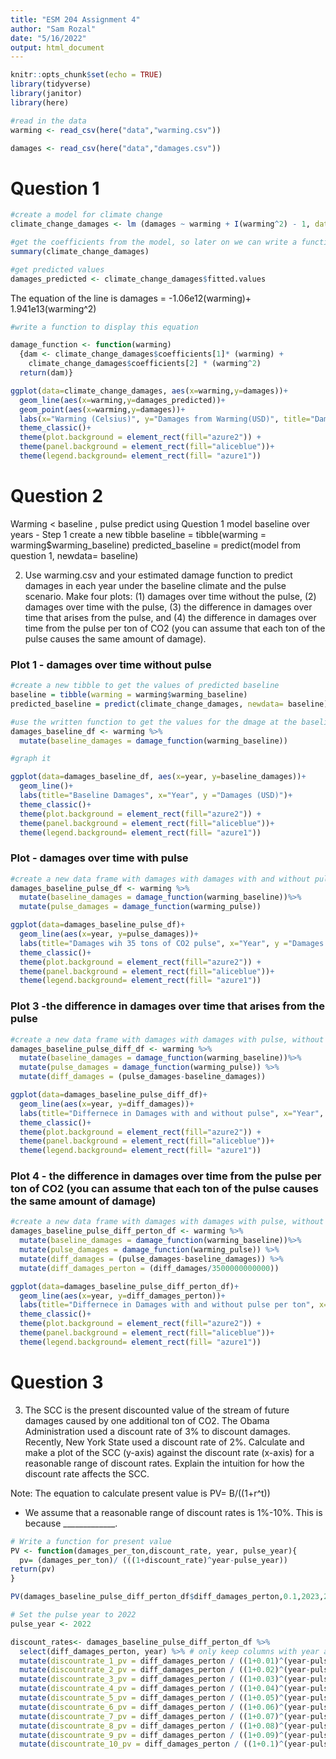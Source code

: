 ```yaml
---
title: "ESM 204 Assignment 4"
author: "Sam Rozal"
date: "5/16/2022"
output: html_document
---
```



```r
knitr::opts_chunk$set(echo = TRUE)
library(tidyverse)
library(janitor)
library(here)
```


```r
#read in the data 
warming <- read_csv(here("data","warming.csv")) 

damages <- read_csv(here("data","damages.csv"))
```
# Question 1 

```r
#create a model for climate change
climate_change_damages <- lm (damages ~ warming + I(warming^2) - 1, data=damages)

#get the coefficients from the model, so later on we can write a function with the coefficients for predicting stuff later
summary(climate_change_damages)

#get predicted values 
damages_predicted <- climate_change_damages$fitted.values
```
The equation of the line is damages = -1.06e12(warming)+ 1.941e13(warming^2)

```r
#write a function to display this equation

damage_function <- function(warming)
  {dam <- climate_change_damages$coefficients[1]* (warming) +
    climate_change_damages$coefficients[2] * (warming^2)
  return(dam)}
```

```r
ggplot(data=climate_change_damages, aes(x=warming,y=damages))+
  geom_line(aes(x=warming,y=damages_predicted))+
  geom_point(aes(x=warming,y=damages))+
  labs(x="Warming (Celsius)", y="Damages from Warming(USD)", title="Damages (in USD) from Increased Global Mean Temperture")+
  theme_classic()+
  theme(plot.background = element_rect(fill="azure2")) +
  theme(panel.background = element_rect(fill="aliceblue"))+
  theme(legend.background= element_rect(fill= "azure1"))
```


# Question 2
Warming < baseline , pulse 
predict using Question 1 model 
baseline over years 
- Step 1 create a new tibble 
baseline = tibble(warming = warming$warming_baseline)
predicted_baseline = predict(model from question 1, newdata= baseline)

2. Use warming.csv and your estimated damage function to predict damages in each year under
the baseline climate and the pulse scenario. Make four plots: (1) damages over time without
the pulse, (2) damages over time with the pulse, (3) the difference in damages over time that
arises from the pulse, and (4) the difference in damages over time from the pulse per ton of
CO2 (you can assume that each ton of the pulse causes the same amount of damage).

### Plot 1 - damages over time without pulse
```r
#create a new tibble to get the values of predicted baseline
baseline = tibble(warming = warming$warming_baseline)
predicted_baseline = predict(climate_change_damages, newdata= baseline)
```

```r
#use the written function to get the values for the dmage at the baseline 
damages_baseline_df <- warming %>%
  mutate(baseline_damages = damage_function(warming_baseline))
```

```r
#graph it 

ggplot(data=damages_baseline_df, aes(x=year, y=baseline_damages))+
  geom_line()+
  labs(title="Baseline Damages", x="Year", y ="Damages (USD)")+
  theme_classic()+
  theme(plot.background = element_rect(fill="azure2")) +
  theme(panel.background = element_rect(fill="aliceblue"))+
  theme(legend.background= element_rect(fill= "azure1"))
```
### Plot  - damages over time with pulse
```r
#create a new data frame with damages with damages with and without pulse
damages_baseline_pulse_df <- warming %>%
  mutate(baseline_damages = damage_function(warming_baseline))%>%
  mutate(pulse_damages = damage_function(warming_pulse))
```

```r
ggplot(data=damages_baseline_pulse_df)+
  geom_line(aes(x=year, y=pulse_damages))+
  labs(title="Damages wih 35 tons of CO2 pulse", x="Year", y ="Damages (USD)")+
  theme_classic()+
  theme(plot.background = element_rect(fill="azure2")) +
  theme(panel.background = element_rect(fill="aliceblue"))+
  theme(legend.background= element_rect(fill= "azure1"))
```
### Plot 3 -the difference in damages over time that arises from the pulse
```r
#create a new data frame with damages with damages with pulse, without pulse, and difference in damages
damages_baseline_pulse_diff_df <- warming %>%
  mutate(baseline_damages = damage_function(warming_baseline))%>%
  mutate(pulse_damages = damage_function(warming_pulse)) %>% 
  mutate(diff_damages = (pulse_damages-baseline_damages))
```

```r
ggplot(data=damages_baseline_pulse_diff_df)+
  geom_line(aes(x=year, y=diff_damages))+
  labs(title="Differnece in Damages with and without pulse", x="Year", y ="Damages(USD)")+
  theme_classic()+
  theme(plot.background = element_rect(fill="azure2")) +
  theme(panel.background = element_rect(fill="aliceblue"))+
  theme(legend.background= element_rect(fill= "azure1"))
```

### Plot 4 - the difference in damages over time from the pulse per ton of CO2 (you can assume that each ton of the pulse causes the same amount of damage)

```r
#create a new data frame with damages with damages with pulse, without pulse, difference in damages, and differnce in damages per ton Co2
damages_baseline_pulse_diff_perton_df <- warming %>%
  mutate(baseline_damages = damage_function(warming_baseline))%>%
  mutate(pulse_damages = damage_function(warming_pulse)) %>% 
  mutate(diff_damages = (pulse_damages-baseline_damages)) %>% 
  mutate(diff_damages_perton = (diff_damages/3500000000000))
```

```r
ggplot(data=damages_baseline_pulse_diff_perton_df)+
  geom_line(aes(x=year, y=diff_damages_perton))+
  labs(title="Differnece in Damages with and without pulse per ton", x="Year", y ="Damages(USD)")+
  theme_classic()+
  theme(plot.background = element_rect(fill="azure2")) +
  theme(panel.background = element_rect(fill="aliceblue"))+
  theme(legend.background= element_rect(fill= "azure1"))
```

# Question 3
3. The SCC is the present discounted value of the stream of future damages caused by one additional ton of CO2. The Obama Administration used a discount rate of 3% to discount damages. Recently, New York State used a discount rate of 2%. Calculate and make a plot of the SCC (y-axis) against the discount rate (x-axis) for a reasonable range of discount rates. Explain the intuition for how the discount rate affects the SCC.

Note: The equation to calculate present value is PV= B/((1+r^t))

- We assume that a reasonable range of discount rates is 1%-10%. This is because _____________.

```r
# Write a function for present value 
PV <- function(damages_per_ton,discount_rate, year, pulse_year){
  pv= (damages_per_ton)/ (((1+discount_rate)^year-pulse_year))
return(pv)
}
```

```r
PV(damages_baseline_pulse_diff_perton_df$diff_damages_perton,0.1,2023,2022)
```

```r
# Set the pulse year to 2022
pulse_year <- 2022

discount_rates<- damages_baseline_pulse_diff_perton_df %>% 
  select(diff_damages_perton, year) %>% # only keep columns with year and damages per ton of CO2
  mutate(discountrate_1_pv = diff_damages_perton / ((1+0.01)^(year-pulse_year))) %>% 
  mutate(discountrate_2_pv = diff_damages_perton / ((1+0.02)^(year-pulse_year))) %>% 
  mutate(discountrate_3_pv = diff_damages_perton / ((1+0.03)^(year-pulse_year))) %>% 
  mutate(discountrate_4_pv = diff_damages_perton / ((1+0.04)^(year-pulse_year))) %>% 
  mutate(discountrate_5_pv = diff_damages_perton / ((1+0.05)^(year-pulse_year))) %>% 
  mutate(discountrate_6_pv = diff_damages_perton / ((1+0.06)^(year-pulse_year))) %>% 
  mutate(discountrate_7_pv = diff_damages_perton / ((1+0.07)^(year-pulse_year))) %>% 
  mutate(discountrate_8_pv = diff_damages_perton / ((1+0.08)^(year-pulse_year))) %>% 
  mutate(discountrate_9_pv = diff_damages_perton / ((1+0.09)^(year-pulse_year))) %>% 
  mutate(discountrate_10_pv = diff_damages_perton / ((1+0.1)^(year-pulse_year)))
```


